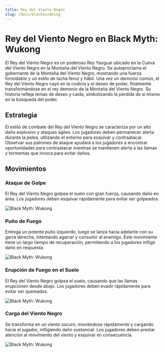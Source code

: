 ```yaml
---
title: Rey del Viento Negro
slug: /docs/blackwindking
---
```


# Rey del Viento Negro en Black Myth: Wukong

El Rey del Viento Negro es un poderoso Rey Yaoguai ubicado en la Cueva del Viento Negro en la Montaña del Viento Negro. Se autoproclama el gobernante de la Montaña del Viento Negro, mostrando una fuerza formidable y un estilo de lucha feroz y hábil.
Una vez un demonio común, el Rey del Viento Negro cayó en la codicia y el deseo de poder, finalmente transformándose en el rey demonio de la Montaña del Viento Negro. Su historia refleja temas de deseo y caída, simbolizando la pérdida de sí mismo en la búsqueda del poder.

## Estrategia

El estilo de combate del Rey del Viento Negro se caracteriza por un alto daño explosivo y ataques ágiles. Los jugadores deben permanecer alerta durante la pelea, utilizando el entorno para esquivar y contraatacar. Observar sus patrones de ataque ayudará a los jugadores a encontrar oportunidades para contraatacar mientras se mantienen alerta a las llamas y tormentas que invoca para evitar daños.

## Movimientos

### Ataque de Golpe

El Rey del Viento Negro golpea el suelo con gran fuerza, causando daño en área. Los jugadores deben esquivar rápidamente para evitar ser golpeados.

<img src="https://image.informedainews.com/bwk1.gif" alt="Black Myth: Wukong"/>

### Puño de Fuego

Entrega un potente puño izquierdo, luego se lanza hacia adelante con su garra derecha, intentando agarrar y consumir al enemigo. Este movimiento tiene un largo tiempo de recuperación, permitiendo a los jugadores infligir daño en respuesta.

<img src="https://image.informedainews.com/bwk2.gif" alt="Black Myth: Wukong"/>

### Erupción de Fuego en el Suelo

El Rey del Viento Negro golpea el suelo, causando que las llamas erupcionen desde abajo. Los jugadores deben evadir rápidamente para evitar ser quemados.

<img src="https://image.informedainews.com/bwk3.gif" alt="Black Myth: Wukong"/>

### Carga del Viento Negro

Se transforma en un viento oscuro, moviéndose rápidamente y cargando hacia el jugador, infligiendo daño sustancial. Los jugadores deben prestar atención al movimiento del viento y esquivar en consecuencia.

<img src="https://image.informedainews.com/bwk4.gif" alt="Black Myth: Wukong"/>

